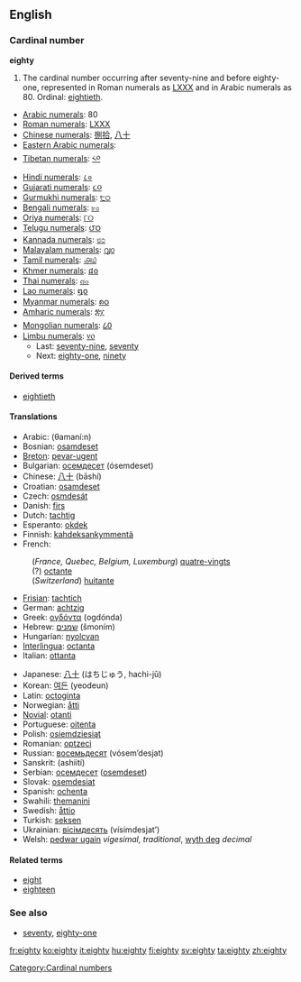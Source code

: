 ==English==

===Cardinal number===
'''eighty'''

# The cardinal number occurring after seventy-nine and before eighty-one, represented in Roman numerals as [[LXXX]] and in Arabic numerals as 80. Ordinal: [[eightieth]].
*[[w:Arabic numerals|Arabic numerals]]: 80
*[[w:Roman numerals|Roman numerals]]: [[LXXX]]
*[[w:Chinese numerals|Chinese numerals]]: [[捌]][[拾]], [[八]][[十]]
*[[w:Eastern Arabic numerals|Eastern Arabic numerals]]: {{ARchar|[[٨٠]]}}
*[[w:Indian numerals|Tibetan numerals]]: [[༨༠]]
*[[w:Indian numerals|Hindi numerals]]: [[८०]]
*[[w:Indian numerals|Gujarati numerals]]: [[૮૦]]
*[[w:Indian numerals|Gurmukhi numerals]]: [[੮੦]]
*[[w:Indian numerals|Bengali numerals]]: [[৮০]]
*[[w:Indian numerals|Oriya numerals]]: [[୮୦]]
*[[w:Indian numerals|Telugu numerals]]: [[౮౦]]
*[[w:Indian numerals|Kannada numerals]]: [[೮೦]]
*[[w:Indian numerals|Malayalam numerals]]: [[൮൦]]
*[[w:Indian numerals|Tamil numerals]]: [[௮௰]]
*[[w:Khmer script|Khmer numerals]]: [[៨០]]
*[[w:Thai numerals|Thai numerals]]: [[๘๐]]
*[[w:Lao alphabet|Lao numerals]]: [[໘໐]]
*[[w:Burmese alphabet|Myanmar numerals]]: [[၈၀]]
*[[w:Amharic language|Amharic numerals]]: [[፰፲]]
*[[w:Mongolian alphabet|Mongolian numerals]]: [[᠘᠐]]
*[[w:Limbu language|Limbu numerals]]: [[᥎᥆]]
**Last: [[seventy-nine]], [[seventy]]
**Next: [[eighty-one]], [[ninety]]

====Derived terms====
*[[eightieth]]

====Translations====
{{top}}
*Arabic: {{ARchar|[[ثمانين]]}} (θamaní:n)
*Bosnian: [[osamdeset]]
*[[Breton]]: [[pevar-ugent]]
*Bulgarian: [[осемдесет]] (ósemdeset)
*Chinese: [[八]][[十]] (bāshí)
*Croatian: [[osamdeset]]
*Czech: [[osmdesát]]
*Danish: [[firs]]
*Dutch: [[tachtig]] {{f}}
*Esperanto: [[okdek]]
*Finnish: [[kahdeksankymmentä]]
*French:
:(''France, Quebec, Belgium, Luxemburg'') [[quatre-vingts]]
:(?) [[octante]]
:(''Switzerland'') [[huitante]]
*[[Frisian]]: [[tachtich]]
*German: [[achtzig]] {{f}}
*Greek: [[ογδόντα]] (ogdónda)
*Hebrew: [[שמנים]] (šmoním)
*Hungarian: [[nyolcvan]]
*[[Interlingua]]: [[octanta]]
*Italian: [[ottanta]]
{{mid}}
*Japanese: [[八]][[十]] (はちじゅう, hachi-jū)
*Korean: [[여든]] (yeodeun)
*Latin: [[octoginta]]
*Norwegian: [[åtti]]
*[[Novial]]: [[otanti]]
*Portuguese: [[oitenta]]
*Polish: [[osiemdziesiąt]]
*Romanian: [[optzeci]]
*Russian: [[восемьдесят]] (vósem’desjat)
*Sanskrit: (ashiití)
*Serbian: [[осемдесет]] ([[osemdeset]])
*Slovak: [[osemdesiat]]
*Spanish: [[ochenta]]
*Swahili: [[themanini]]
*Swedish: [[åttio]]
*Turkish: [[seksen]]
*Ukrainian: [[вісімдесять]] (vísimdesjat’)
*Welsh: [[pedwar ugain]] ''vigesimal, traditional'', [[wyth deg]] ''decimal''
{{bottom}}

====Related terms====
*[[eight]]
*[[eighteen]]

===See also===
*[[seventy]], [[eighty-one]]

[[Category:Cardinal numbers]]

[[fr:eighty]]
[[ko:eighty]]
[[it:eighty]]
[[hu:eighty]]
[[fi:eighty]]
[[sv:eighty]]
[[ta:eighty]]
[[zh:eighty]]